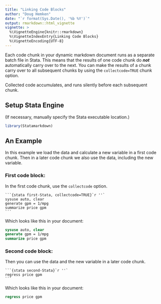 ```yaml
---
title: "Linking Code Blocks"
author: "Doug Hemken"
date: "`r format(Sys.Date(), '%b %Y')`"
output: rmarkdown::html_vignette
vignette: >
  %\VignetteEngine{knitr::rmarkdown}
  %\VignetteIndexEntry{Linking Code Blocks}
  %\VignetteEncoding{UTF-8}
---
```


Each code chunk in your dynamic markdown document runs
as a separate batch file in Stata.  This means that
the results of one code chunk do ***not*** automatically
carry over to the next.  You can make the results of
a chunk carry over to all subsequent chunks by using
the `collectcode=TRUE` chunk option.

Collected code accumulates, and runs silently before each
subsequent chunk.

## Setup Stata Engine
(If necessary, manually specify the Stata executable location.)
```r
library(Statamarkdown)
```

## An Example
In this example we load the data and calculate a new variable in a first
code chunk.  Then in a later code chunk we also use the data, including
the new variable.

### First code block:
In the first code chunk, use the `collectcode` option.

    ```{stata first-Stata, collectcode=TRUE}`r ''`
    sysuse auto, clear
    generate gpm = 1/mpg
    summarize price gpm
    ```

Which looks like this in your document:
```stata
sysuse auto, clear
generate gpm = 1/mpg
summarize price gpm
```

### Second code block:
Then you can use the data and the new variable in a later code chunk.

    ```{stata second-Stata}`r ''`
    regress price gpm
    ```
    
Which looks like this in your document:
```stata
regress price gpm
```
